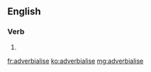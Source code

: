==English==

===Verb===
{{en-verb|adverbialis|ing}}

# {{standard spelling of|from=non-Oxford British spelling|adverbialize|lang=en}}

[[fr:adverbialise]]
[[ko:adverbialise]]
[[mg:adverbialise]]